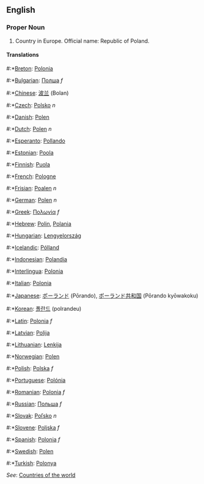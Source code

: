==English==

===Proper Noun===

# Country in Europe. Official name: Republic of Poland.

====Translations====
#:*[[Breton]]: [[Polonia]]
#:*[[Bulgarian]]: [[Полша]] ''f''
#:*[[Chinese]]: [[波兰]] (Bolan)
#:*[[Czech]]: [[Polsko]] ''n''
#:*[[Danish]]: [[Polen]]
#:*[[Dutch]]: [[Polen]] ''n''
#:*[[Esperanto]]: [[Pollando]]
#:*[[Estonian]]: [[Poola]]
#:*[[Finnish]]: [[Puola]]
#:*[[French]]: [[Pologne]]
#:*[[Frisian]]: [[Poalen]] ''n''
#:*[[German]]: [[Polen]] ''n''
#:*[[Greek]]: [[Πολωνία]] ''f''
#:*[[Hebrew]]: [[Polin]], [[Polania]]
#:*[[Hungarian]]: [[Lengyelország]]
#:*[[Icelandic]]: [[Pólland]]
#:*[[Indonesian]]: [[Polandia]]
#:*[[Interlingua]]: [[Polonia]]
#:*[[Italian]]: [[Polonia]]
#:*[[Japanese]]: [[ポーランド]] (Pōrando), [[ポーランド共和国]] (Pōrando kyōwakoku)
#:*[[Korean]]: [[폴란드]] (polrandeu)
#:*[[Latin]]: [[Polonia]] ''f''
#:*[[Latvian]]: [[Polija]]
#:*[[Lithuanian]]: [[Lenkija]]
#:*[[Norwegian]]: [[Polen]]
#:*[[Polish]]: [[Polska]] ''f''
#:*[[Portuguese]]: [[Polónia]]
#:*[[Romanian]]: [[Polonia]] ''f''
#:*[[Russian]]: [[Польша]] ''f''
#:*[[Slovak]]: [[Poľsko]] ''n''
#:*[[Slovene]]: [[Poljska]] ''f''
#:*[[Spanish]]: [[Polonia]] ''f''
#:*[[Swedish]]: [[Polen]]
#:*[[Turkish]]: [[Polonya]]

''See'': [[Countries of the world]]